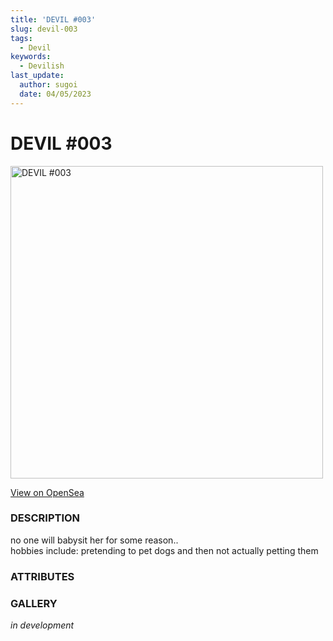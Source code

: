 ```yaml
---
title: 'DEVIL #003'
slug: devil-003
tags:
  - Devil
keywords:
  - Devilish
last_update:
  author: sugoi
  date: 04/05/2023
---
```



# DEVIL #003

<img src="https://nft-cdn.alchemy.com/eth-mainnet/0be849a3f5257e244a9c1726c05983dd" alt="DEVIL #003" width="500" />

[View on OpenSea](https://opensea.io/assets/ethereum/0x231EDa2D0E36E5254515B7625D1201f7b4617cf4/3)

### DESCRIPTION

no one will babysit her for some reason..  
hobbies include: pretending to pet dogs and then not actually petting them

### ATTRIBUTES

<AttributeTag traitType="HUMANITY" value="HIGH" />
<AttributeTag traitType="NATURE" value="MALICIOUS" />
<AttributeTag traitType="TYPE" value="DEVIL" />
<AttributeTag traitType="SUBTYPE" value="IMP" />


### GALLERY

*in development*

